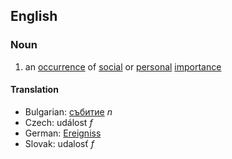 ==English==

===Noun===

# an [[occurrence]] of [[social]] or [[personal]] [[importance]]

====Translation====

*Bulgarian: [[събитие]] ''n''
*Czech: událost ''f''
*German: [[Ereigniss]]
*Slovak: udalosť ''f''